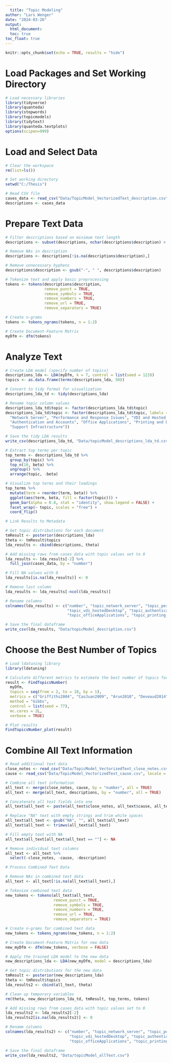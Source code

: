 ```yaml
---
  title: "Topic Modeling"
author: "Lars Wenger"
date: "2024-03-26"
output: 
  html_document:
  toc: true
toc_float: true
---
```

  
```r
knitr::opts_chunk$set(echo = TRUE, results = "hide")
```

# Load Packages and Set Working Directory

```r
# Load necessary libraries
library(tidyverse)
library(quanteda)
library(stopwords)
library(topicmodels)
library(tidytext)
library(quanteda.textplots)
options(scipen=999)
```

# Load and Select Data

```r
# Clear the workspace
rm(list=ls())

# Set working directory
setwd("C:/Thesis")

# Read CSV file
cases_data <- read_csv("Data/TopicModel_VectorizedText_description.csv", locale = locale(encoding = "UTF-8"))
descriptions <- cases_data
```

# Prepare Text Data

```r
# Filter descriptions based on minimum text length
descriptions <- subset(descriptions, nchar(descriptions$description) > 100)

# Remove NAs in description
descriptions <- descriptions[!is.na(descriptions$description),]

# Remove unnecessary hyphens
descriptions$description <- gsub("-", " ", descriptions$description)

# Tokenize text and apply basic preprocessing
tokens <- tokens(descriptions$description,
                 remove_punct = TRUE,
                 remove_symbols = TRUE,
                 remove_numbers = TRUE,
                 remove_url = TRUE,
                 remove_separators = TRUE)

# Create n-grams
tokens <- tokens_ngrams(tokens, n = 1:2)

# Create Document-Feature Matrix
myDfm <- dfm(tokens)
```


# Analyze Text
```r
# Create LDA model (specify number of topics)
descriptions_lda <- LDA(myDfm, k = 7, control = list(seed = 123))
topics <- as.data.frame(terms(descriptions_lda, 50))

# Convert to tidy format for visualization
descriptions_lda_td <- tidy(descriptions_lda)

# Rename topic column values
descriptions_lda_td$topic <- factor(descriptions_lda_td$topic)
descriptions_lda_td$topic <- factor(descriptions_lda_td$topic, labels = c(
  "Network Server", "Performance and Response Issues", "VDI and Hosted Desktop",
  "Authentication and Accounts", "Office Applications", "Printing and Drive", 
  "Support Infrastructure"))

# Save the tidy LDA results
write_csv(descriptions_lda_td, "Data/topicModel_descriptions_lda_td.csv")

# Extract top terms per topic
top_terms <- descriptions_lda_td %>%
  group_by(topic) %>%
  top_n(10, beta) %>%
  ungroup() %>%
  arrange(topic, -beta)

# Visualize top terms and their loadings
top_terms %>%
  mutate(term = reorder(term, beta)) %>%
  ggplot(aes(term, beta, fill = factor(topic))) +
  geom_bar(alpha = 0.8, stat = "identity", show.legend = FALSE) +
  facet_wrap(~ topic, scales = "free") +
  coord_flip()

# Link Results to Metadata

# Get topic distributions for each document
tmResult <- posterior(descriptions_lda)
theta <- tmResult$topics
lda_results <- cbind(descriptions, theta)

# Add missing rows from cases_data with topic values set to 0
lda_results <- lda_results[-2] %>%
  full_join(cases_data, by = "number")

# Fill NA values with 0
lda_results[is.na(lda_results)] <- 0

# Remove last column
lda_results <- lda_results[-ncol(lda_results)]

# Rename columns
colnames(lda_results) <- c("number", "topic_network_server", "topic_performance_responseIssues", 
                           "topic_vdi_hostedDesktop", "topic_authentication_accounts", 
                           "topic_officeApplications", "topic_printing_drive", "topic_support_infrastructure")

# Save the final dataframe
write_csv(lda_results, "Data/topicModel_description.csv")
```

# Choose the Best Number of Topics

```r
# Load ldatuning library
library(ldatuning)

# Calculate different metrics to estimate the best number of topics for LDA model
result <- FindTopicsNumber(
  myDfm,
  topics = seq(from = 2, to = 10, by = 1),
  metrics = c("Griffiths2004", "CaoJuan2009", "Arun2010", "Deveaud2014"),
  method = "Gibbs",
  control = list(seed = 77),
  mc.cores = 2L,
  verbose = TRUE)

# Plot results
FindTopicsNumber_plot(result)
```

# Combine All Text Information

```r
# Read additional text data
close_notes <- read_csv("Data/TopicModel_VectorizedText_close_notes.csv", locale = locale(encoding = "UTF-8"))
cause <- read_csv("Data/TopicModel_VectorizedText_cause.csv", locale = locale(encoding = "UTF-8"))

# Combine all text information
all_text <- merge(close_notes, cause, by = "number", all = TRUE)
all_text <- merge(all_text, descriptions, by = "number", all = TRUE)

# Concatenate all text fields into one
all_text$all_text <- paste(all_text$close_notes, all_text$cause, all_text$description, sep = " ")

# Replace "NA" text with empty strings and trim white spaces
all_text$all_text <- gsub("NA", "", all_text$all_text)
all_text$all_text <- trimws(all_text$all_text)

# Fill empty text with NA
all_text$all_text[all_text$all_text == ""] <- NA

# Remove individual text columns
all_text <- all_text %>%
  select(-close_notes, -cause, -description)

# Process Combined Text Data

# Remove NAs in combined text data
all_text <- all_text[!is.na(all_text$all_text),]

# Tokenize combined text data
new_tokens <- tokens(all_text$all_text,
                     remove_punct = TRUE,
                     remove_symbols = TRUE,
                     remove_numbers = TRUE,
                     remove_url = TRUE,
                     remove_separators = TRUE)

# Create n-grams for combined text data
new_tokens <- tokens_ngrams(new_tokens, n = 1:2)

# Create Document-Feature Matrix for new data
new_myDfm <- dfm(new_tokens, verbose = FALSE)

# Apply the trained LDA model to the new data
new_descriptions_lda <- LDA(new_myDfm, model = descriptions_lda)

# Get topic distributions for the new data
tmResult <- posterior(new_descriptions_lda)
theta <- tmResult$topics
lda_results2 <- cbind(all_text, theta)

# Clean up temporary variables
rm(theta, new_descriptions_lda_td, tmResult, top_terms, tokens)

# Add missing rows from cases_data with topic values set to 0
lda_results2 <- lda_results2[-2]
lda_results2[is.na(lda_results2)] <- 0

# Rename columns
colnames(lda_results2) <- c("number", "topic_network_server", "topic_performance_responseIssues", 
                            "topic_vdi_hostedDesktop", "topic_authentication_accounts", 
                            "topic_officeApplications", "topic_printing_drive", "topic_support_infrastructure")

# Save the final dataframe
write_csv(lda_results2, "Data/topicModel_allText.csv")
```
